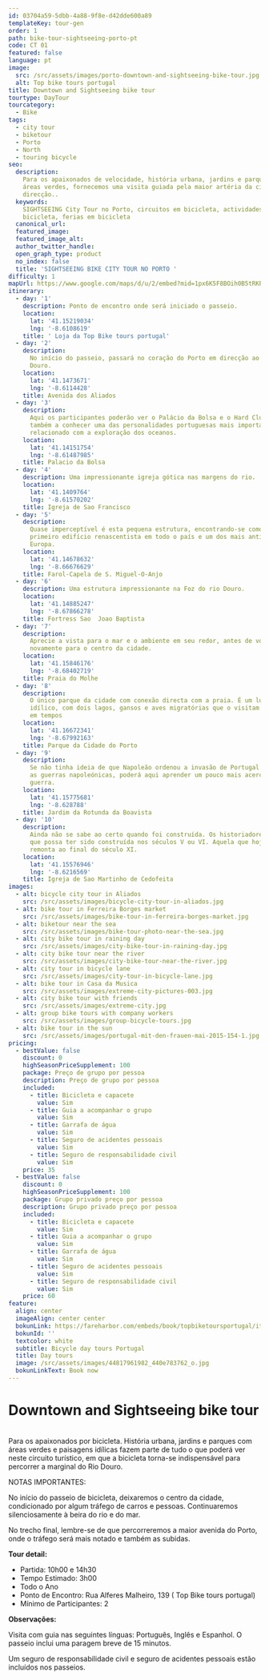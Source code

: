 ```yaml
---
id: 03704a59-5dbb-4a88-9f8e-d42dde600a89
templateKey: tour-gen
order: 1
path: bike-tour-sightseeing-porto-pt
code: CT 01
featured: false
language: pt
image:
  src: /src/assets/images/porto-downtown-and-sightseeing-bike-tour.jpg
  alt: Top bike tours portugal
title: Downtown and Sightseeing bike tour
tourtype: DayTour
tourcategory:
  - Bike
tags:
  - city tour
  - biketour
  - Porto
  - North
  - touring bicycle
seo:
  description:
    Para os apaixonados de velocidade, história urbana, jardins e parques com
    áreas verdes, fornecemos uma visita guiada pela maior artéria da cidade, em
    direcção..
  keywords:
    SIGHTSEEING City Tour no Porto, circuitos em bicicleta, actividades em
    bicicleta, ferias em bicicleta
  canonical_url:
  featured_image:
  featured_image_alt:
  author_twitter_handle:
  open_graph_type: product
  no_index: false
  title: 'SIGHTSEEING BIKE CITY TOUR NO PORTO '
difficulty: 1
mapUrl: https://www.google.com/maps/d/u/2/embed?mid=1px6K5F8BOih0B5tRKPQdRuea9hY
itinerary:
  - day: '1'
    description: Ponto de encontro onde será iniciado o passeio.
    location:
      lat: '41.15219034'
      lng: '-8.6108619'
    title: ' Loja da Top Bike tours portugal'
  - day: '2'
    description:
      No início do passeio, passará no coração do Porto em direcção ao rio
      Douro.
    location:
      lat: '41.1473671'
      lng: '-8.6114428'
    title: Avenida dos Aliados
  - day: '3'
    description:
      Aqui os participantes poderão ver o Palácio da Bolsa e o Hard Club. Ficará
      também a conhecer uma das personalidades portuguesas mais importantes,
      relacionado com a exploração dos oceanos.
    location:
      lat: '41.14151754'
      lng: '-8.61487985'
    title: Palacio da Bolsa
  - day: '4'
    description: Uma impressionante igreja gótica nas margens do rio.
    location:
      lat: '41.1409764'
      lng: '-8.61570202'
    title: Igreja de Sao Francisco
  - day: '5'
    description:
      Quase imperceptível é esta pequena estrutura, encontrando-se como o
      primeiro edifício renascentista em todo o país e um dos mais antigos da
      Europa.
    location:
      lat: '41.14678632'
      lng: '-8.66676629'
    title: Farol-Capela de S. Miguel-O-Anjo
  - day: '6'
    description: Uma estrutura impressionante na Foz do rio Douro.
    location:
      lat: '41.14885247'
      lng: '-8.67866278'
    title: Fortress Sao  Joao Baptista
  - day: '7'
    description:
      Aprecie a vista para o mar e o ambiente em seu redor, antes de voltar
      novamente para o centro da cidade.
    location:
      lat: '41.15846176'
      lng: '-8.68402719'
    title: Praia do Molhe
  - day: '8'
    description:
      O único parque da cidade com conexão directa com a praia. É um lugar
      idílico, com dois lagos, gansos e aves migratórias que o visitam de tempos
      em tempos
    location:
      lat: '41.16672341'
      lng: '-8.67992163'
    title: Parque da Cidade do Porto
  - day: '9'
    description:
      Se não tinha ideia de que Napoleão ordenou a invasão de Portugal durante
      as guerras napoleónicas, poderá aqui aprender um pouco mais acerca desta
      guerra.
    location:
      lat: '41.15775681'
      lng: '-8.628788'
    title: Jardim da Rotunda da Boavista
  - day: '10'
    description:
      Ainda não se sabe ao certo quando foi construída. Os historiadores sugerem
      que possa ter sido construída nos séculos V ou VI. Aquela que hoje se vê,
      remonta ao final do século XI.
    location:
      lat: '41.15576946'
      lng: '-8.6216569'
    title: Igreja de Sao Martinho de Cedofeita
images:
  - alt: bicycle city tour in Aliados
    src: /src/assets/images/bicycle-city-tour-in-aliados.jpg
  - alt: bike tour in Ferreira Borges market
    src: /src/assets/images/bike-tour-in-ferreira-borges-market.jpg
  - alt: biketour near the sea
    src: /src/assets/images/bike-tour-photo-near-the-sea.jpg
  - alt: city bike tour in raining day
    src: /src/assets/images/city-bike-tour-in-raining-day.jpg
  - alt: city bike tour near the river
    src: /src/assets/images/city-bike-tour-near-the-river.jpg
  - alt: city tour in bicycle lane
    src: /src/assets/images/city-tour-in-bicycle-lane.jpg
  - alt: bike tour in Casa da Musica
    src: /src/assets/images/extreme-city-pictures-003.jpg
  - alt: city bike tour with friends
    src: /src/assets/images/extreme-city.jpg
  - alt: group bike tours with company workers
    src: /src/assets/images/group-bicycle-tours.jpg
  - alt: bike tour in the sun
    src: /src/assets/images/portugal-mit-den-frauen-mai-2015-154-1.jpg
pricing:
  - bestValue: false
    discount: 0
    highSeasonPriceSupplement: 100
    package: Preço de grupo por pessoa
    description: Preço de grupo por pessoa
    included:
      - title: Bicicleta e capacete
        value: Sim
      - title: Guia a acompanhar o grupo
        value: Sim
      - title: Garrafa de água
        value: Sim
      - title: Seguro de acidentes pessoais
        value: Sim
      - title: Seguro de responsabilidade civil
        value: Sim
    price: 35
  - bestValue: false
    discount: 0
    highSeasonPriceSupplement: 100
    package: Grupo privado preço por pessoa
    description: Grupo privado preço por pessoa
    included:
      - title: Bicicleta e capacete
        value: Sim
      - title: Guia a acompanhar o grupo
        value: Sim
      - title: Garrafa de água
        value: Sim
      - title: Seguro de acidentes pessoais
        value: Sim
      - title: Seguro de responsabilidade civil
        value: Sim
    price: 60
feature:
  align: center
  imageAlign: center center
  bokunLink: https://fareharbor.com/embeds/book/topbiketoursportugal/items/268395/calendar/2020/11/?flow=479507&full-items=yes
  bokunId: ''
  textcolor: white
  subtitle: Bicycle day tours Portugal
  title: Day tours
  image: /src/assets/images/44817961982_440e783762_o.jpg
  bokunLinkText: Book now
---
```


# Downtown and Sightseeing bike tour

\
Para os apaixonados por bicicleta. História urbana, jardins e parques com áreas
verdes e paisagens idílicas fazem parte de tudo o que poderá ver neste circuito
turístico, em que a bicicleta torna-se indispensável para percorrer a marginal
do Rio Douro.

NOTAS IMPORTANTES:

No início do passeio de bicicleta, deixaremos o centro da cidade, condicionado
por algum tráfego de carros e pessoas. Continuaremos silenciosamente à beira do
rio e do mar.

No trecho final, lembre-se de que percorreremos a maior avenida do Porto, onde o
tráfego será mais notado e também as subidas.

**Tour detail:**

- Partida: 10h00 e 14h30
- Tempo Estimado: 3h00
- Todo o Ano
- Ponto de Encontro: Rua Alferes Malheiro, 139 ( Top Bike tours portugal)
- Mínimo de Participantes: 2

**Observações:**

Visita com guia nas seguintes línguas: Português, Inglês e Espanhol. O passeio
inclui uma paragem breve de 15 minutos.

Um seguro de responsabilidade civil e seguro de acidentes pessoais estão
incluídos nos passeios.
